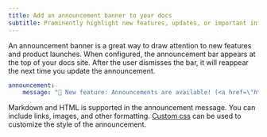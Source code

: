 ```yaml
---
title: Add an announcement banner to your docs
subtitle: Prominently highlight new features, updates, or important information
---
```


An announcement banner is a great way to draw attention to new features and product launches. When configured, the announcement bar appears at the top of your docs site. After the user dismisses the bar, it will reappear the next time you update the announcement.

```yaml docs.yml
announcement:
    message: "🚀 New feature: Announcements are available! (<a href=\"https://buildwithfern.com/learn/docs/building-your-docs/announcements\" target=\"_blank\">Learn more</a>) 🚀"
```

Markdown and HTML is supported in the announcement message. You can include links, images, and other formatting. [Custom css](/learn/docs/building-your-docs/custom-css-global-js#custom-css) can be used to customize the style of the announcement.
